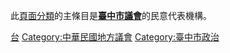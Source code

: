 此[[wikipedia:頁面分類|頁面分類]]的主條目是'''[[臺中市議會|臺中市議會]]'''的民意代表機構。
{{commons category|Taichung City Council}}

[[Category:台中市的政府機構|台]]
[[Category:中華民國地方議會|Category:中華民國地方議會]]
[[Category:臺中市政治|Category:臺中市政治]]